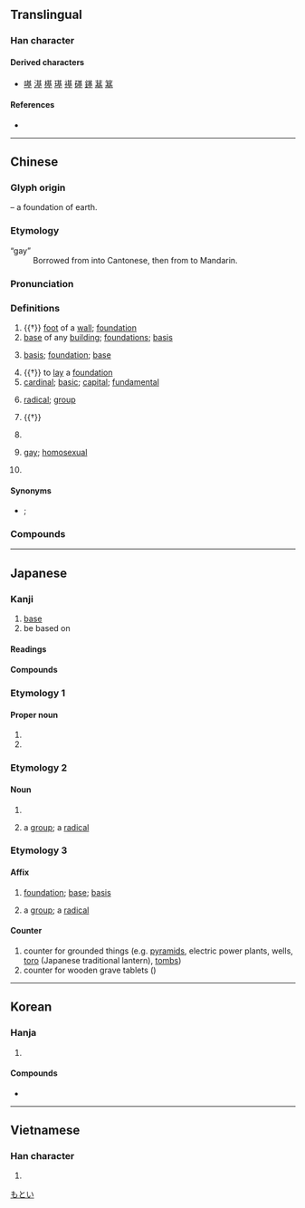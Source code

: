 {{character info}}
==Translingual==
{{stroke order|strokes=11}}

===Han character===
{{Han char|rn=32|rad=土|as=08|sn=11|four=44104|canj=TCG|ids=⿱其土}}

====Derived characters====
* [[𠼻]] [[𣻺]] [[樭]] [[璂]] [[禥]] [[𥕛]] [[䥓]] [[𦸀]] [[簊]]

====References====
* {{Han ref|kx=0231.120|dkj=05197|dj=0468.050|hdz=10449.070|uh=57FA|ud=22522|bh=B0F2|bd=45298}}

----

==Chinese==
{{zh-forms|alt=𡉊,𡉝,𡋵,踑,𨄎}}

===Glyph origin===
{{Han etyl}}
{{Han compound|其|土|t2=earth|ls=psc|c1=p|c2=s}} – a foundation of earth.

===Etymology===
{{rfe|zh}}

; “gay”
: Borrowed from {{bor|zh|en|gay}} into Cantonese, then from {{der|cmn|yue|-}} to Mandarin.

===Pronunciation===
{{zh-pron
|m=jī
|ma=y
|m-s=ji1
|dg=җи1
|c=gei1
|c-t=gei1
|g=ji1
|h=pfs=kî;gd=gi1
|j=ji1
|mb=gí
|md=gĭ
|mn=ml,jj,na,ha,ct,zp,ly,tw:ki
|mn-t=gi1
|w=1ji
|x=ji1
|mc=y
|oc=y
|cat=n,v,a,pn
}}

===Definitions===
{{zh-hanzi}}

# {{†}} [[foot]] of a [[wall]]; [[foundation]]
# [[base]] of any [[building]]; [[foundation]]s; [[basis]]
# {{lb|zh|figurative}} [[basis]]; [[foundation]]; [[base]]
# {{†}} to [[lay]] a [[foundation]]
# [[cardinal]]; [[basic]]; [[capital]]; [[fundamental]]
# {{lb|zh|chemistry}} [[radical]]; [[group]]
# {{†}} {{zh-alt-form|朞|[[whole]] [[year]], [[month]] or [[day]]}}
# {{zh-short|基隆|[[Keelung]]}}
#: {{zh-x|^北.^北.^基|Taipei, New Taipei and '''Keelung'''}}
# {{lb|zh|neologism|slang}} [[gay]]; [[homosexual]]
#: {{zh-x|搞基|to be gay; to engage in homosexual activities}}
#: {{zh-x|基友|gay buddy}}
# {{surname|zh}}

====Synonyms====
* {{sense|gay}} {{q|Hong Kong Cantonese}} {{zh-l|hehe}}; {{q|feminine connotation}} {{zh-l|姬}}

===Compounds===
{{zh-der|基本|基本詞彙|基本單位|基本電荷|基本法|基本功|基本工資|基本建設|基本粒子|基本路線|基本矛盾|基本上|基槽|基層|基礎|基礎教育|基礎科學|基礎課|基礎設施|基地|基點|基調|基督|基督教|基爾|基爾庫克|基爾特|基肥|基輔|基幹|基極|基價|基建|基腳|基金|基坑|基里巴斯|基里科|基隆|基律納|基馬爾|基諾族|基期|基色|基石|基數|基蘇木|基態|基團|基希訥烏|基線|基性岩|基岩|基業|基因|基因工程|基音|基於|基址|基質|基準|迦太基|搞基|基友|基佬|侵蝕基準|兆基|基本學科|基本運算|宅基|基層行政|基礎課程|基趾|愛斯基摩|共同基金|基礎免疫|基層建設|平準基金|復興基地|基座|基扃|基雉|基因治療|基圍|基本國策|巴基斯坦|基多|丕基|培養基|基礎音|基礎代謝|信託基金|勞基法|基輔公國|始基|奠基|基性岩石|基準點|基隆廟口|基金會|基礎工程|基準面|基準兵|基本電費|基本金屬|基本科學|基本教練|基本分析|培基語言|國基|基因突變|地基|基礎條約|基層組織|壩基|厝基|岩基|基隆河|德基水庫|基礎體溫|消基會|沙基慘案|植基|沒根基|氨基比林|比基尼|承基|房基|比基尼島|空軍基地|稅基|根基|登基|海軍基地|班基|海基會|烴基|洋基|洪基|挖基腳|肇基|耶穌基督|筏基|零基預算|腓尼基人|開基|羰基|開發基金|肯塔基州|軍事基地|鹽基|邦基|臺基|經濟基礎|路基|胺基酸|轉換基金|鴻基|鎡基|腓尼基|羥基|赫爾辛基|苄基|維基|高基廟|腓尼基字母|因弗基普|老屋基|松基|北基|富基|瓦根基}}

----

==Japanese==

===Kanji===
{{ja-kanji|grade=5|rs=土08}}

# [[base]]
# be based on

====Readings====
{{ja-readings
|goon=こ
|kanon=き
|kun=もと-, もとい-, もと-づく
|nanori=のり, はじむ, はじめ
}}

====Compounds====
{{col4|ja
|{{ja-r|基%因|き%いん}}
|{{ja-r|基%幹|き%かん}}
|{{ja-r|基%金|き%きん}}
|{{ja-r|基%準|き%じゅん}}
|{{ja-r|基%数|き%すう}}
|{{ja-r|基%線|き%せん}}
|{{ja-r|基%礎|き%そ}}
|{{ja-r|基%地|き%ち}}
|{{ja-r|基%調|き%ちょう}}
|{{ja-r|基%底|き%てい}}
|{{ja-r|基%点|き%てん}}
|{{ja-r|基%盤|き%ばん}}
|{{ja-r|基%本|き%ほん}}
|{{ja-r|基%本%給|き%ほん%きゅう}}
|{{ja-r|基%本 単%位|き%ほん たん%い}}
|{{ja-r|基%本%的 人%権|き%ほん%てき じん%けん}}
|sort=0}}

===Etymology 1===

====Proper noun====
{{ja-pos|proper|もとい}}

# {{given name|ja|male|sort=もとい}}
# {{surname|ja}}

===Etymology 2===

====Noun====
{{ja-kanjitab|もと|yomi=kun}}
{{ja-noun|もと}}

# {{alternative form of|ja|元}}
# {{lbl|ja|chemistry}} a [[group]]; a [[radical]]

===Etymology 3===

====Affix====
{{ja-pos|affix|き}}

# [[foundation]]; [[base]]; [[basis]]
# {{lbl|ja|chemistry}} a [[group]]; a [[radical]]
#: {{ux|ja|アミノ'''基'''|an amino '''group'''|tr=aminoki|inline=1}}

====Counter====
{{ja-pos|counter|き}}

# counter for grounded things (e.g. [[pyramid]]s, electric power plants, wells, [[toro]] (Japanese traditional lantern), [[tomb]]s)
# counter for wooden grave tablets ({{m|ja|卒塔婆|tr=sotoba}})

[[Category:Japanese surnames|もとい]]

----

==Korean==

===Hanja===
{{ko-hanja|터|기}}

# {{hanja form of|기|[[foundation]]; [[basis]]}}

====Compounds====
* {{ko-l|기본|[[basis]]|基本}}

----

==Vietnamese==

===Han character===
{{vi-readings|reading=cơ|rs=土08}}

# {{rfdef|vi|sort=土08}}